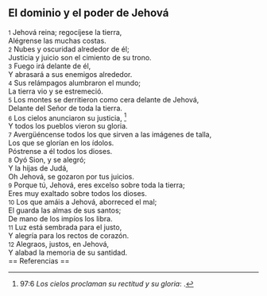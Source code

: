 == El dominio y el poder de Jehová ==

{{anchor|1}} <small>1</small> Jehová reina; regocíjese la tierra,<br>
Alégrense las muchas costas.<br>
{{anchor|2}} <small>2</small> Nubes y oscuridad alrededor de él;<br>
Justicia y juicio son el cimiento de su trono.<br>
{{anchor|3}} <small>3</small> Fuego irá delante de él,<br>
Y abrasará a sus enemigos alrededor.<br>
{{anchor|4}} <small>4</small> Sus relámpagos alumbraron el mundo;<br>
La tierra vio y se estremeció.<br>
{{anchor|5}} <small>5</small> Los montes se derritieron como cera delante de Jehová,<br>
Delante del Señor de toda la tierra.<br>
{{anchor|6}} <small>6</small> Los cielos anunciaron su justicia, <ref>97:6 ''Los cielos proclaman su rectitud y su gloria'': {{lib|LU|131|2|5}}.</ref><br>
Y todos los pueblos vieron su gloria.<br>
{{anchor|7}} <small>7</small> Avergüéncense todos los que sirven a las imágenes de talla,<br>
Los que se glorían en los ídolos.<br>
Póstrense a él todos los dioses.<br>
{{anchor|8}} <small>8</small> Oyó Sion, y se alegró;<br>
Y la hijas de Judá,<br>
Oh Jehová, se gozaron por tus juicios.<br>
{{anchor|9}} <small>9</small> Porque tú, Jehová, eres excelso sobre toda la tierra;<br>
Eres muy exaltado sobre todos los dioses.<br>
{{anchor|10}} <small>10</small> Los que amáis a Jehová, aborreced el mal;<br>
El guarda las almas de sus santos;<br>
De mano de los impíos los libra.<br>
{{anchor|11}} <small>11</small> Luz está sembrada para el justo,<br>
Y alegría para los rectos de corazón.<br>
{{anchor|12}} <small>12</small> Alegraos, justos, en Jehová,<br>
Y alabad la memoria de su santidad.<br>
== Referencias ==

<references />
